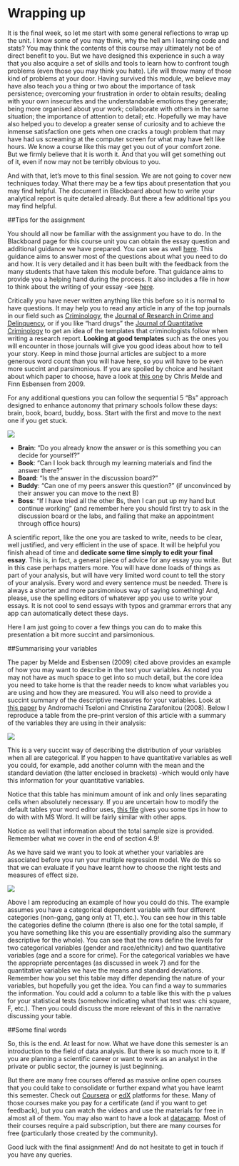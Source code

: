# Wrapping up


It is the final week, so let me start with some general reflections to wrap up the unit. I know some of you may think, why the hell am I learning code and stats? You may think the contents of this course may ultimately not be of direct benefit to you. But we have designed this experience in such a way that you also acquire a set of skills and tools to learn how to confront tough problems (even those you may think you hate). Life will throw many of those kind of problems at your door. Having survived this module, we believe may have also teach you a thing or two about the importance of task persistence; overcoming your frustration in order to obtain results; dealing with your own insecurites and the understandable emotions they generate; being more organised about your work; collaborate with others in the same situation; the importance of attention to detail; etc. Hopefully we may have also helped you to develop a greater sense of curiosity and to achieve the inmense satisfaction one gets when one cracks a tough problem that may have had us screaming at the computer screen for what may have felt like hours. We know a course like this may get you out of your comfort zone. But we firmly believe that it is worth it. And that you will get something out of it, even if now may not be terribly obvious to you.

And with that, let's move to this final session. We are not going to cover new techniques today. What there may be a few tips about presentation that you may find helpful. The document in Blackboard about how to write your analytical report is quite detailed already. But there a few additional tips you may find helpful. 


##Tips for the assignment


You should all now be familiar with the assignment you have to do. In the Blackboard page for this course unit you can obtain the essay question and additional guidance we have prepared. You can see as well [here](https://github.com/jjmedinaariza/modelling_book/blob/master/files_docs/STEPS%20IN%20THE%20ANALYSIS%20REQUIRED%20FOR%20THE%20ESSAY.pdf). This guidance aims to answer most of the questions about what you need to do and how. It is very detailed and it has been built with the feedback from the many students that have taken this module before. That guidance aims to provide you a helping hand during the process. It also includes a file in how to think about the writing of your essay -see [here](https://github.com/jjmedinaariza/modelling_book/blob/master/files_docs/WRITING%20THE%20ESSAY.pdf).

Critically you have never written anything like this before so it is normal to have questions. It may help you to read any article in any of the top journals in our field such as [Criminology](https://onlinelibrary.wiley.com/journal/17459125), the [Journal of Research in Crime and Delinquency](https://journals.sagepub.com/home/jrc), or if you like "hard drugs" the [Journal of Quantitative Criminology](https://link.springer.com/journal/10940) to get an idea of the templates that criminologists follow when writing a research report. **Looking at good templates** such as the ones you will encounter in those journals will give you good ideas about how to tell your story. Keep in mind those journal articles are subject to a more generous word count than you will have here, so you will have to be even more succint and parsimonious. If you are spoiled by choice and hesitant about which paper to choose, have a look at [this one](https://onlinelibrary.wiley.com/doi/10.1111/j.1745-9125.2011.00227.x) by Chris Melde and Finn Esbensen from 2009.

For any additional questions you can follow the sequential 5 "Bs" approach designed to enhance autonomy that primary schools follow these days: brain, book, board, buddy, boss. Start with the first and move to the next one if you get stuck.

![](imgs/fiveb.jpg) 

+ **Brain**: "Do you already know the answer or is this something you can decide for yourself?"
+ **Book**: "Can I look back through my learning materials and find the answer there?"
+ **Board**: "Is the answer in the discussion board?"
+ **Buddy**: "Can one of my peers answer this question?" (if unconvinced by their answer you can move to the next B)
+ **Boss**: "If I have tried all the other Bs, then I can put up my hand but continue working" (and remember here you should first try to ask in the discussion board or the labs, and failing that make an appointment through office hours)



A scientific report, like the one you are tasked to write, needs to be clear, well justified, and very efficient in the use of space. It will be helpful you finish ahead of time and **dedicate some time simply to edit your final essay**. This is, in fact, a general piece of advice for any essay you write. But in this case perhaps matters more. You will have done loads of things as part of your analysis, but will have very limited word count to tell the story of your analysis. Every word and every sentence must be needed. There is always a shorter and more parsimonious way of saying something! And, please, use the spelling editors of whatever app you use to write your essays. It is not cool to send essays with typos and grammar errors that any app can automatically detect these days.

Here I am just going to cover a few things you can do to make this presentation a bit more succint and parsimonious.


##Summarising your variables


The paper by Melde and Esbensen (2009) cited above provides an example of how you may want to describe in the text your variables. As noted you may not have as much space to get into so much detail, but the core idea you need to take home is that the reader needs to know what variables you are using and how they are measured. You will also need to provide a succint summary of the descriptive measures for your variables. Look at [this paper](https://journals.sagepub.com/doi/10.1177/1477370808095123) by Andromachi Tseloni and Christina Zarafonitou (2008). Below I reproduce a table from the pre-print version of this article with a summary of the variables they are using in their analysis:

![](imgs/variabledescription.png) 

This is a very succint way of describing the distribution of your variables when all are categorical. If you happen to have quantitative variables as well you could, for example, add another column with the mean and the standard deviation (the latter enclosed in brackets) -which would only have this information for your quantitative variables.

Notice that this table has minimum amount of ink and only lines separating cells when absolutely necessary. If you are uncertain how to modify the default tables your word editor uses, [this file](https://github.com/jjmedinaariza/modelling_book/blob/master/files_docs/wordtables.pdf) gives you some tips in how to do with with MS Word. It will be fairly similar with other apps.

Notice as well that information about the total sample size is provided. Remember what we cover in the end of section 4.9!

As we have said we want you to look at whether your variables are associated before you run your multiple regression model. We do this so that we can evaluate if you have learnt how to choose the right tests and measures of effect size. 

![](imgs/tableexample.png) 

Above I am reproducing an example of how you could do this. The example assumes you have a categorical dependent variable with four different categories (non-gang, gang only at T1, etc.). You can see how in this table the categories define the column (there is also one for the total sample, if you have something like this you are essentially providing also the summary descriptive for the whole). You can see that the rows define the levels for two categorical variables (gender and race/ethnicity) and two quantitative variables (age and a score for crime). For the categorical variables we have the appropriate percentages (as discussed in week 7) and for the quantitative variables we have the means and standard deviations. Remember how you set this table may differ depending the nature of your variables, but hopefully you get the idea. You can find a way to summaries the information. You could add a column to a table like this with the p values for your statistical tests (somehow indicating what that test was: chi square, F, etc.). Then you could discuss the more relevant of this in the narrative discussing your table.


##Some final words

So, this is the end. At least for now. What we have done this semester is an introduction to the field of data analysis. But there is so much more to it. If you are planning a scientific career or want to work as an analyst in the private or public sector, the journey is just beginning. 

But there are many free courses offered as massive online open courses that you could take to consolidate or further expand what you have learnt this semester. Check out [Coursera](https://www.coursera.org/browse/data-science) or [edX](https://www.edx.org/course/subject/data-science) platforms for these. Many of those courses make you pay for a certificate (and if you want to get feedback), but you can watch the videos and use the materials for free in almost all of them. You may also want to have a look at [datacamp](https://www.datacamp.com). Most of their courses require a paid subscription, but there are many courses for free (particularly those created by the community).

Good luck with the final assignment! And do not hesitate to get in touch if you have any queries.